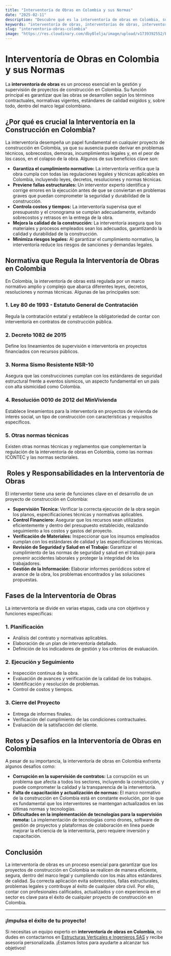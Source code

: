 ```yaml
---
title: "Interventoría de Obras en Colombia y sus Normas"
date: "2025-02-11"
description: "Descubre qué es la interventoría de obras en Colombia, su importancia, las normas que la regulan y los beneficios que aporta a los proyectos de construcción."
keywords: "interventoría de obras, interventorías de obras, interventoría, interventoría en construcción, interventoría estructural, interventoría técnica, interventoría de proyectos, tipos de interventoría, supervisión de obras, normas de interventoría, reglamentos de construcción en Colombia, interventoría de obras en Colombia, Bogotá, Ibagué y Girardot"
slug: "interventoria-obras-colombia"
image: "https://res.cloudinary.com/dby8lelja/image/upload/v1739392552/Estructuras%20Verticales%20e%20Ingenieros%20SAS/Imagenes%20Blog/interventorias_de_obras_ozqjnx.webp"
---
```


# Interventoría de Obras en Colombia y sus Normas

La **interventoría de obras** es un proceso esencial en la gestión y supervisión de proyectos de construcción en Colombia. Su función principal es garantizar que las obras se desarrollen según los términos contractuales, normativas vigentes, estándares de calidad exigidos y, sobre todo, dentro del marco legal colombiano.

## ¿Por qué es crucial la Interventoría en la Construcción en Colombia?

La interventoría desempeña un papel fundamental en cualquier proyecto de construcción en Colombia, ya que su ausencia puede derivar en problemas técnicos, sobrecostos, demoras, incumplimientos legales y, en el peor de los casos, en el colapso de la obra. Algunos de sus beneficios clave son:

- **Garantiza el cumplimiento normativo:** La interventoría verifica que la obra cumpla con todas las regulaciones legales y técnicas aplicables en Colombia, incluyendo leyes, decretos, resoluciones y normas técnicas.
- **Previene fallas estructurales:** Un interventor experto identifica y corrige errores en la ejecución antes de que se conviertan en problemas graves que puedan comprometer la seguridad y durabilidad de la construcción.
- **Controla costos y tiempos:** La interventoría supervisa que el presupuesto y el cronograma se cumplan adecuadamente, evitando sobrecostos y retrasos en la entrega de la obra.
- **Mejora la calidad de la construcción:** La interventoría asegura que los materiales y procesos empleados sean los adecuados, garantizando la calidad y durabilidad de la construcción.
- **Minimiza riesgos legales:** Al garantizar el cumplimiento normativo, la interventoría reduce los riesgos de sanciones y demandas legales.

##  Normativa que Regula la Interventoría de Obras en Colombia

En Colombia, la interventoría de obras está regulada por un marco normativo amplio y complejo que abarca diferentes leyes, decretos, resoluciones y normas técnicas. Algunas de las principales son:

### 1. Ley 80 de 1993 - Estatuto General de Contratación

Regula la contratación estatal y establece la obligatoriedad de contar con interventoría en contratos de construcción pública.

### 2. Decreto 1082 de 2015

Define los lineamientos de supervisión e interventoría en proyectos financiados con recursos públicos.

### 3. Norma Sismo Resistente NSR-10

Asegura que las construcciones cumplan con los estándares de seguridad estructural frente a eventos sísmicos, un aspecto fundamental en un país con alta sismicidad como Colombia.

### 4. Resolución 0010 de 2012 del MinVivienda

Establece lineamientos para la interventoría en proyectos de vivienda de interés social, un tipo de construcción con características y requisitos específicos.

### 5. Otras normas técnicas

Existen otras normas técnicas y reglamentos que complementan la regulación de la interventoría de obras en Colombia, como las normas ICONTEC y las normas sectoriales.

## ️ Roles y Responsabilidades en la Interventoría de Obras

El interventor tiene una serie de funciones clave en el desarrollo de un proyecto de construcción en Colombia:

- **Supervisión Técnica:** Verificar la correcta ejecución de la obra según los planos, especificaciones técnicas y normativas aplicables.
- **Control Financiero:** Asegurar que los recursos sean utilizados eficientemente y dentro del presupuesto establecido, realizando seguimiento a los costos y gastos del proyecto.
- **Verificación de Materiales:** Inspeccionar que los insumos empleados cumplan con los estándares de calidad y las especificaciones técnicas.
- **Revisión de Seguridad y Salud en el Trabajo:** Garantizar el cumplimiento de las normas de seguridad y salud en el trabajo para prevenir accidentes laborales y proteger la integridad de los trabajadores.
- **Gestión de la Información:** Elaborar informes periódicos sobre el avance de la obra, los problemas encontrados y las soluciones propuestas.

##  Fases de la Interventoría de Obras

La interventoría se divide en varias etapas, cada una con objetivos y funciones específicas:

### 1. Planificación

- Análisis del contrato y normativas aplicables.
- Elaboración de un plan de interventoría detallado.
- Definición de los indicadores de gestión y los criterios de evaluación.

### 2. Ejecución y Seguimiento

- Inspección continua de la obra.
- Evaluación de avances y verificación de la calidad de los trabajos.
- Identificación y resolución de problemas.
- Control de costos y tiempos.

### 3. Cierre del Proyecto

- Entrega de informes finales.
- Verificación del cumplimiento de las condiciones contractuales.
- Evaluación de la satisfacción del cliente.

##  Retos y Desafíos en la Interventoría de Obras en Colombia

A pesar de su importancia, la interventoría de obras en Colombia enfrenta algunos desafíos como:

- **Corrupción en la supervisión de contratos:** La corrupción es un problema que afecta a todos los sectores, incluyendo la construcción, y puede comprometer la calidad y la transparencia de la interventoría.
- **Falta de capacitación y actualización de normas:** El marco normativo de la construcción en Colombia está en constante evolución, por lo que es fundamental que los interventores se mantengan actualizados en las últimas normas y tecnologías.
- **Dificultades en la implementación de tecnologías para la supervisión remota:** La implementación de tecnologías como drones, software de gestión de proyectos y plataformas de colaboración en línea puede mejorar la eficiencia de la interventoría, pero requiere inversión y capacitación.

##  Conclusión

La interventoría de obras es un proceso esencial para garantizar que los proyectos de construcción en Colombia se realicen de manera eficiente, segura, dentro del marco legal y cumpliendo con los más altos estándares de calidad. Su correcta aplicación evita sobrecostos, fallas estructurales, problemas legales y contribuye al éxito de cualquier obra civil. Por ello, contar con profesionales calificados, actualizados y con experiencia en el sector es clave para el éxito de cualquier proyecto de construcción en Colombia.

---

###  ¡Impulsa el éxito de tu proyecto!

Si necesitas un equipo experto en **interventoría de obras en Colombia**, no dudes en contactarnos en [Estructuras Verticales e Ingenieros SAS](https://www.estructurasverticales.com/) y recibe asesoría personalizada. ¡Estamos listos para ayudarte a alcanzar tus objetivos!